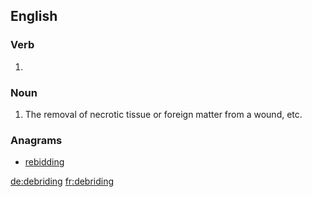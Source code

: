 ==English==

===Verb===
{{head|en|present participle}}

# {{present participle of|debride|lang=en|nocat=1}}

===Noun===
{{en-noun}}

# The removal of necrotic tissue or foreign matter from a wound, etc.

===Anagrams===
* [[rebidding#English|rebidding]]

[[de:debriding]]
[[fr:debriding]]
